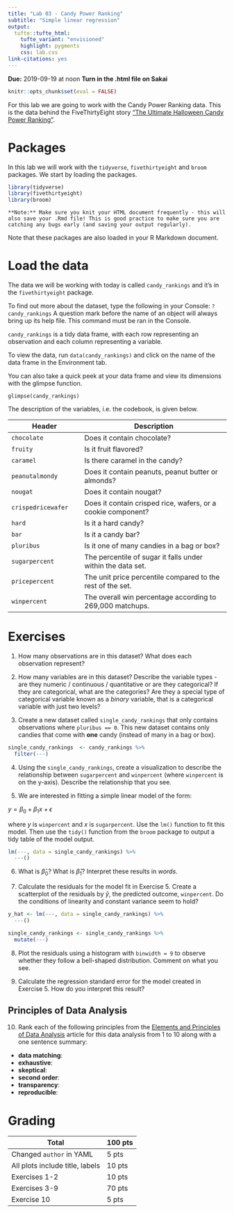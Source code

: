 ```yaml
---
title: "Lab 03 - Candy Power Ranking"
subtitle: "Simple linear regression"
output: 
  tufte::tufte_html:
    tufte_variant: "envisioned"
    highlight: pygments
    css: lab.css
link-citations: yes
---
```



**Due:** 2019-09-19 at noon
**Turn in the .html file on Sakai**

```r
knitr::opts_chunk$set(eval = FALSE)
```

For this lab we are going to work with the Candy Power Ranking data. This is the data behind the FiveThirtyEight story ["The Ultimate Halloween Candy Power Ranking"](https://fivethirtyeight.com/features/the-ultimate-halloween-candy-power-ranking/).

# Packages

In this lab we will work with the `tidyverse`, `fivethirtyeight` and `broom` packages. We start by loading the packages.

```r
library(tidyverse)
library(fivethirtyeight)
library(broom)
```

```marginfigure
**Note:** Make sure you knit your HTML document frequently - this will also save your .Rmd file! This is good practice to make sure you are catching any bugs early (and saving your output regularly).
```
Note that these packages are also loaded in your R Markdown document.

# Load the data

The data we will be working with today is called `candy_rankings` and it's in the `fivethirtyeight` package.

To find out more about the dataset, type the following in your Console: `?candy_rankings` A question mark before the name of an object will always bring up its help file. This command must be ran in the Console.

`candy_rankings` is a tidy data frame, with each row representing an observation and each column representing a variable.

To view the data, run `data(candy_rankings)` and click on the name of the data frame in the Environment tab.

You can also take a quick peek at your data frame and view its dimensions with the glimpse function.

`glimpse(candy_rankings)`

The description of the variables, i.e. the codebook, is given below.

 Header                        |  Description
----------------|--------------------------------
`chocolate` | Does it contain chocolate?
`fruity` | Is it fruit flavored?
`caramel` | Is there caramel in the candy?
`peanutalmondy` | Does it contain peanuts, peanut butter or almonds?
`nougat` | Does it contain nougat?
`crispedricewafer` | Does it contain crisped rice, wafers, or a cookie component?
`hard` | Is it a hard candy?
`bar` | Is it a candy bar?
`pluribus` | Is it one of many candies in a bag or box?
`sugarpercent` | The percentile of sugar it falls under within the data set.
`pricepercent` | The unit price percentile compared to the rest of the set.
`winpercent` | The overall win percentage according to 269,000 matchups.

# Exercises

1. How many observations are in this dataset? What does each observation represent?

2. How many variables are in this dataset? Describe the variable types - are they numeric / continuous / quantitative or are they categorical? If they are categorical, what are the categories? Are they a special type of categorical variable known as a _binary_ variable, that is a categorical variable with just two levels? 

3. Create a new dataset called `single_candy_rankings` that only contains observations where `pluribus == 0`. This new dataset contains only candies that come with **one** candy (instead of many in a bag or box).

```r
single_candy_rankings  <- candy_rankings %>%
  filter(---)
```


4. Using the `single_candy_rankings`, create a visualization to describe the relationship between `sugarpercent` and `winpercent` (where `winpercent` is on the y-axis). Describe the relationship that you see.

5. We are interested in fitting a simple linear model of the form:

$y = \beta_0 + \beta_1x + \epsilon$

where $y$ is `winpercent` and $x$ is `sugarpercent`. Use the `lm()` function to fit this model. Then use the `tidy()` function from the `broom` package to output a tidy table of the model output.

```r
lm(---, data = single_candy_rankings) %>%
  ---()
```

6. What is $\hat{\beta}_0$? What is $\hat{\beta}_1$? Interpret these results in _words_. 

7. Calculate the residuals for the model fit in Exercise 5. Create a scatterplot of the residuals by $\hat{y}$, the predicted outcome, `winpercent`. Do the conditions of linearity and constant variance seem to hold?

```r
y_hat <- lm(---, data = single_candy_rankings) %>%
  ---()

single_candy_rankings <- single_candy_rankings %>%
  mutate(---)
```

8. Plot the residuals using a histogram with `binwidth = 9` to observe whether they follow a bell-shaped distribution. Comment on what you see.

9. Calculate the regression standard error for the model created in Exercise 5. How do you interpret this result?

## Principles of Data Analysis

10. Rank each of the following principles from the [Elements and Principles of Data Analysis](https://arxiv.org/pdf/1903.07639.pdf) article for this data analysis from 1 to 10 along with a one sentence summary:

- **data matching**: 
- **exhaustive**: 
- **skeptical**:
- **second order**:
- **transparency**:
- **reproducible**:



# Grading

Total                          | 100 pts
-------------------------------|--------
Changed `author` in YAML       | 5 pts
All plots include title, labels | 10 pts
Exercises 1-2                   | 10 pts
Exercises 3-9                   | 70 pts
Exercise 10                   | 5 pts
